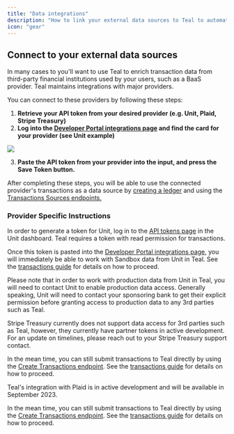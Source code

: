 ```yaml
---
title: "Data integrations"
description: "How to link your external data sources to Teal to automate transaction input."
icon: "gear"
---
```


## Connect to your external data sources

In many cases to you'll want to use Teal to enrich transaction data from third-party financial institutions used by your users, such as a BaaS provider. Teal maintains integrations with major providers.

You can connect to these providers by following these steps:

1. **Retrieve your API token from your desired provider (e.g. Unit, Plaid, Stripe Treasury)**
2. **Log into the [Developer Portal integrations page](https://developer.teal.dev/integrations) and find the card for your provider (see Unit example)**

<Frame>
  <img src="/images/save_unit_token.png" />
</Frame>

3. **Paste the API token from your provider into the input, and press the Save Token button.**

After completing these steps, you will be able to use the connected provider's transactions as a data source by [creating a ledger](/transactions/create_ledger) and using the [Transactions Sources endpoints.](/api-reference/transaction_sources)

### Provider Specific Instructions

<AccordionGroup>
  <Accordion title="Unit">
In order to generate a token for Unit, log in to the
<a href="https://app.s.unit.sh/api-tokens">API tokens page</a> in the Unit dashboard.
Teal requires a token with read permission for transactions.

Once this token is pasted into the [Developer Portal integrations page](https://developer.teal.dev/integrations), you will immediately be able to work with Sandbox data from Unit in Teal. See the [transactions guide](/transactions/overview) for details on how to proceed.

Please note that in order to work with production data from Unit in Teal, you will need to contact Unit to enable production data access. Generally speaking, Unit will need to contact your sponsoring bank to get their explicit permission before granting access to production data to any 3rd parties such as Teal.

  </Accordion>

<Accordion title="Stripe Treasury">
Stripe Treasury currently does not support data access for 3rd parties such as Teal, however, they currently have partner tokens in active development. For an update on timelines, please reach out to your Stripe Treasury support contact.

In the mean time, you can still submit transactions to Teal directly by using the [Create Transactions endpoint](/api-reference/transactions/create_transactions). See the [transactions guide](/transactions/overview) for details on how to proceed.
</Accordion>

  <Accordion title="Plaid">
  Teal's integration with Plaid is in active development and will be available in September 2023. 

  In the mean time, you can still submit transactions to Teal directly by using the [Create Transactions endpoint](/api-reference/transactions/create_transactions). See the [transactions guide](/transactions/overview) for details on how to proceed.
  </Accordion>
</AccordionGroup>


